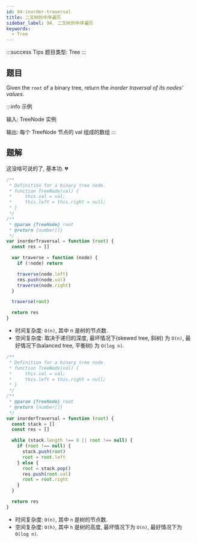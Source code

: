 ```yaml
---
id: 94-inorder-traversal
title: 二叉树的中序遍历
sidebar_label: 94. 二叉树的中序遍历
keywords:
  - Tree
---
```


:::success Tips
题目类型: Tree
:::

## 题目

Given the `root` of a binary tree, return the *inorder traversal of its nodes' values*.

:::info 示例

输入: TreeNode 实例

输出: 每个 TreeNode 节点的 val 组成的数组
:::

## 题解

这没啥可说的了, 基本功. 💔


<Tabs>
  <TabItem value="递归" label="递归" default>

```ts
/**
 * Definition for a binary tree node.
 * function TreeNode(val) {
 *     this.val = val;
 *     this.left = this.right = null;
 * }
 */
/**
 * @param {TreeNode} root
 * @return {number[]}
 */
var inorderTraversal = function (root) {
  const res = []

  var traverse = function (node) {
    if (!node) return

    traverse(node.left)
    res.push(node.val)
    traverse(node.right)
  }

  traverse(root)

  return res
}
```

- 时间复杂度: `O(n)`, 其中 n 是树的节点数.
- 空间复杂度: 取决于递归的深度, 最坏情况下(skewed tree, 斜树) 为 `O(n)`, 最好情况下(balanced tree, 平衡树) 为 `O(log n)`.

</TabItem>
<TabItem value="迭代" label="迭代">

```ts
/**
 * Definition for a binary tree node.
 * function TreeNode(val) {
 *     this.val = val;
 *     this.left = this.right = null;
 * }
 */
/**
 * @param {TreeNode} root
 * @return {number[]}
 */
var inorderTraversal = function (root) {
  const stack = []
  const res = []

  while (stack.length !== 0 || root !== null) {
    if (root !== null) {
      stack.push(root)
      root = root.left
    } else {
      root = stack.pop()
      res.push(root.val)
      root = root.right
    }
  }

  return res
}
```

- 时间复杂度: `O(n)`, 其中 `n` 是树的节点数.
- 空间复杂度:  `O(h)`, 其中 `h` 是树的高度, 最坏情况下为 `O(n)`, 最好情况下为 `O(log n)`.

</TabItem>
</Tabs>